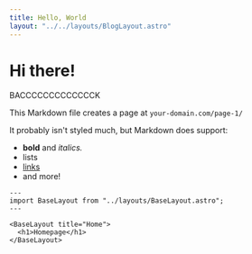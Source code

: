 ```yaml
---
title: Hello, World
layout: "../../layouts/BlogLayout.astro"
---
```



# Hi there!

<Link href="/blog">BACCCCCCCCCCCCCK</Link>

This Markdown file creates a page at `your-domain.com/page-1/`

It probably isn't styled much, but Markdown does support:

- **bold** and _italics._
- lists
- [links](https://astro.build)
- and more!

```astro
---
import BaseLayout from "../layouts/BaseLayout.astro";
---

<BaseLayout title="Home">
  <h1>Homepage</h1>
</BaseLayout>
```

